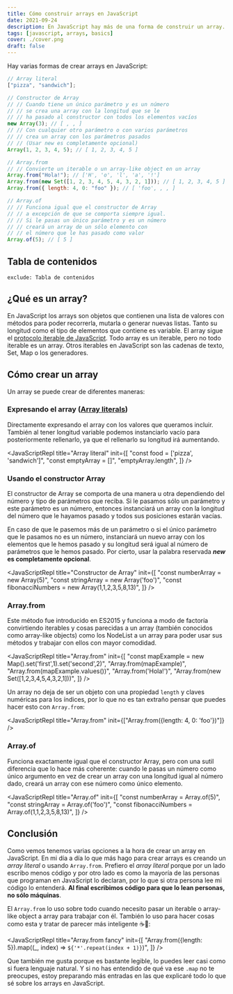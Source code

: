 ```yaml
---
title: Cómo construir arrays en JavaScript
date: 2021-09-24
description: En JavaScript hay más de una forma de construir un array. En este artículo podrás ver a base de ejemplos cada una de las maneras posibles.
tags: [javascript, arrays, basics]
cover: ./cover.png
draft: false
---
```


<TLDR >
  Hay varias formas de crear arrays en JavaScript:

```javascript
// Array literal
["pizza", "sandwich"];

// Constructor de Array
// // Cuando tiene un único parámetro y es un número
// // se crea una array con la longitud que se le
// // ha pasado al constructor con todos los elementos vacíos
new Array(3); // [ , , ]
// // Con cualquier otro parámetro o con varios parámetros
// // crea un array con los parámetros pasados
// // (Usar new es completamente opcional)
Array(1, 2, 3, 4, 5); // [ 1, 2, 3, 4, 5 ]

// Array.from
// // Convierte un iterable o un array-like object en un array
Array.from("Hola!"); // ['H', 'o', 'l', 'a', '!']
Array.from(new Set([1, 2, 3, 4, 5, 4, 3, 2, 1])); // [ 1, 2, 3, 4, 5 ]
Array.from({ length: 4, 0: "foo" }); // [ 'foo', , , ]

// Array.of
// // Funciona igual que el constructor de Array
// // a excepción de que se comporta siempre igual.
// // Si le pasas un único parámetro y es un número
// // creará un array de un sólo elemento con
// // el número que le has pasado como valor
Array.of(5); // [ 5 ]
```

</TLDR>

## Tabla de contenidos

```toc
exclude: Tabla de contenidos
```

## ¿Qué es un array?

En JavaScript los arrays son objetos que contienen una lista de valores con métodos para poder recorrerla, mutarla o generar nuevas listas. Tanto su longitud como el tipo de elementos que contiene es variable. El array sigue el [protocolo iterable de JavaScript](https://developer.mozilla.org/es/docs/Web/JavaScript/Reference/Iteration_protocols). Todo array es un iterable, pero no todo iterable es un array. Otros iterables en JavaScript son las cadenas de texto, Set, Map o los generadores.

## Cómo crear un array

Un array se puede crear de diferentes maneras:

### Expresando el array ([Array literals](https://developer.mozilla.org/es/docs/Web/JavaScript/Guide/Grammar_and_types#arreglos_literales))

Directamente expresando el array con los valores que queramos incluir. También al tener longitud variable podemos instanciarlo vacío para posteriormente rellenarlo, ya que el rellenarlo su longitud irá aumentando.

<JavaScriptRepl
  title="Array literal"
  init={[
    "const food = ['pizza', 'sandwich']",
    "const emptyArray = []",
    "emptyArray.length",
  ]}
/>

### Usando el constructor Array

El constructor de Array se comporta de una manera u otra dependiendo del número y tipo de parámetros que reciba. Si le pasamos sólo un parámetro y este parámetro es un número, entonces instanciará un array con la longitud del número que le hayamos pasado y todos sus posiciones estarán vacías.

En caso de que le pasemos más de un parámetro o si el único parámetro que le pasamos no es un número, instanciará un nuevo array con los elementos que le hemos pasado y su longitud será igual al número de parámetros que le hemos pasado. Por cierto, usar la palabra reservada **_new_ es completamente opcional**.

<JavaScriptRepl
  title="Constructor de Array"
  init={[
    "const numberArray = new Array(5)",
    "const stringArray = new Array('foo')",
    "const fibonacciNumbers = new Array(1,1,2,3,5,8,13)",
  ]}
/>

### Array.from

Este método fue introducido en ES2015 y funciona a modo de factoría convirtiendo iterables y cosas parecidas a un array (también conocidos como array-like objects) como los NodeList a un array para poder usar sus métodos y trabajar con ellos con mayor comodidad.

<JavaScriptRepl
  title="Array.from"
  init={[
    "const mapExample = new Map().set('first',1).set('second',2)",
    "Array.from(mapExample)",
    "Array.from(mapExample.values())",
    "Array.from('Hola!')",
    "Array.from(new Set([1,2,3,4,5,4,3,2,1]))",
  ]}
/>

Un array no deja de ser un objeto con una propiedad `length` y claves numéricas para los índices, por lo que no es tan extraño pensar que puedes hacer esto con `Array.from`:

<JavaScriptRepl
  title="Array.from"
  init={["Array.from({length: 4, 0: 'foo'})"]}
/>

### Array.of

Funciona exactamente igual que el constructor Array, pero con una sutil diferencia que lo hace más coherente: cuando le pasas un número como único argumento en vez de crear un array con una longitud igual al número dado, creará un array con ese número como único elemento.

<JavaScriptRepl
  title="Array.of"
  init={[
    "const numberArray = Array.of(5)",
    "const stringArray = Array.of('foo')",
    "const fibonacciNumbers = Array.of(1,1,2,3,5,8,13)",
  ]}
/>

## Conclusión

Como vemos tenemos varias opciones a la hora de crear un array en JavaScript. En mi día a día lo que más hago para crear arrays es creando un _array literal_ o usando `Array.from`. Prefiero el _array literal_ porque por un lado escribo menos código y por otro lado es como la mayoría de las personas que programan en JavaScript lo declaran, por lo que si otra persona lee mi código lo entenderá. **Al final escribimos código para que lo lean personas, no sólo máquinas**.

El `Array.from` lo uso sobre todo cuando necesito pasar un iterable o array-like object a array para trabajar con él. También lo uso para hacer cosas como esta y tratar de parecer más inteligente ☕️🧐:

<JavaScriptRepl
  title="Array.from fancy"
  init={[
    "Array.from({length: 5}).map((_, index) => `${'*'.repeat(index + 1)}`)",
  ]}
/>

Que también me gusta porque es bastante legible, lo puedes leer casi como si fuera lenguaje natural. Y si no has entendido de qué va ese `.map` no te preocupes, estoy preparando más entradas en las que explicaré todo lo que sé sobre los arrays en JavaScript.
